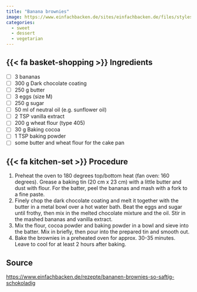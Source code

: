 ```yaml
---
title: "Banana brownies"
image: https://www.einfachbacken.de/sites/einfachbacken.de/files/styles/1500_1130/public/2024-01/bananen_brownies_1.jpg?h=6adb09fa&itok=w3gYvR7B
categories:
  - sweet
  - dessert
  - vegetarian
---
```


## {{< fa basket-shopping >}} Ingredients

-   [ ] 3 bananas
-   [ ] 300 g Dark chocolate coating
-   [ ] 250 g butter
-   [ ] 3 eggs (size M)
-   [ ] 250 g sugar
-   [ ] 50 ml of neutral oil (e.g. sunflower oil)
-   [ ] 2 TSP vanilla extract
-   [ ] 200 g wheat flour (type 405)
-   [ ] 30 g Baking cocoa
-   [ ] 1 TSP baking powder
-   [ ] some butter and wheat flour for the cake pan

## {{< fa kitchen-set >}} Procedure

1.  Preheat the oven to 180 degrees top/bottom heat (fan oven: 160 degrees). Grease a baking tin (20 cm x 23 cm) with a little butter and dust with flour. For the batter, peel the bananas and mash with a fork to a fine paste.
2.  Finely chop the dark chocolate coating and melt it together with the butter in a metal bowl over a hot water bath. Beat the eggs and sugar until frothy, then mix in the melted chocolate mixture and the oil. Stir in the mashed bananas and vanilla extract.
3.  Mix the flour, cocoa powder and baking powder in a bowl and sieve into the batter. Mix in briefly, then pour into the prepared tin and smooth out.
4.  Bake the brownies in a preheated oven for approx. 30-35 minutes. Leave to cool for at least 2 hours after baking.

## Source

<https://www.einfachbacken.de/rezepte/bananen-brownies-so-saftig-schokoladig>

